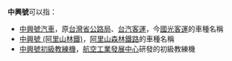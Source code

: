 '''中興號'''可以指：
* [[中興號汽車|中興號汽車]]，原[[台灣省公路局|台灣省公路局]]、[[台汽客運|台汽客運]]，今[[國光客運|國光客運]]的車種名稱
* [[中興號_(阿里山林鐵)|中興號 (阿里山林鐵)]]，[[阿里山森林鐵路|阿里山森林鐵路]]的車種名稱
* [[中興號初級教練機|中興號初級教練機]]，[[航空工業發展中心|航空工業發展中心]]研發的初級教練機
{{disambig|Cat=三字作品消歧义}}